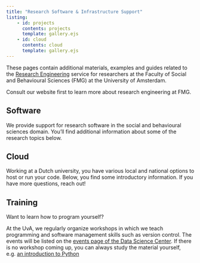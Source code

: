```yaml
---
title: "Research Software & Infrastructure Support"
listing:
    - id: projects
      contents: projects
      template: gallery.ejs
    - id: cloud
      contents: cloud
      template: gallery.ejs
---
```


These pages contain additional materials, examples and guides related to the [Research Engineering](https://www.bsl.socsci.uva.nl/research-engineering/) service for researchers at the Faculty of Social and Behavioural Sciences (FMG) at the University of Amsterdam.

Consult our website first to learn more about research engineering at FMG.

## Software

We provide support for research software in the social and behavioural sciences domain. 
You'll find additional information about some of the research topics below.

:::{#projects}
:::


## Cloud

Working at a Dutch university, you have various local and national options to host or run your code. Below, you find some introductory information. If you have more questions, reach out!

:::{#cloud}
:::


## Training

Want to learn how to program yourself?

At the UvA, we regularly organize workshops in which we teach programming and software management skills such as version control. The events will be listed on the [events page of the Data Science Center](https://dsc.uva.nl/events/events.html). 
If there is no workshop coming up, you can always study the material yourself, e.g. [an introduction to Python](https://swcarpentry.github.io/python-novice-gapminder/)

